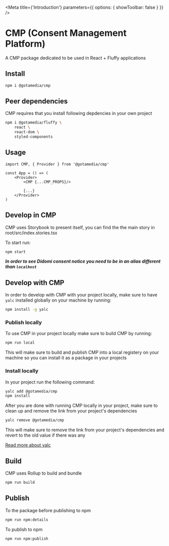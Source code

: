 
<Meta
    title={'Introduction'}
    parameters={{
        options: {
            showToolbar: false
        }
    }}
/>

# CMP (Consent Management Platform)
A CMP package dedicated to be used in React + Fluffy applications

## Install

```sh
npm i @gotamedia/cmp
```

## Peer dependencies
CMP requires that you install following depdencies in your own project
```sh
npm i @gotamedia/fluffy \
    react \
    react-dom \
    styled-components
```

## Usage
```tsx
import CMP, { Provider } from '@gotamedia/cmp'

const App = () => (
    <Provider>
        <CMP {...CMP_PROPS}/>

        {...}
    </Provider>
)
```

## Develop in CMP

CMP uses Storybook to present itself, you can find the the main story in root/src/index.stories.tsx

To start run:
```sh
npm start
```

***In order to see Didomi consent notice you need to be in an alias different than `localhost`***

## Develop with CMP

In order to develop with CMP with your project locally, make sure to have `yalc` installed globally on your machine by running:
```sh
npm install -g yalc
```

### Publish locally

To use CMP in your project locally make sure to build CMP by running:
```sh
npm run local
```

This will make sure to build and publish CMP into a local registery on your machine so you can install it as a package in your projects

### Install locally

In your project run the following command:
```sh
yalc add @gotamedia/cmp
npm install
```

After you are done with running CMP locally in your project, make sure to clean up and remove the link from your project's dependencies
```sh
yalc remove @gotamedia/cmp
```

This will make sure to remove the link from your project's dependencies and revert to the old value if there was any

[Read more about yalc](https://www.npmjs.com/package/yalc)


## Build

CMP uses Rollup to build and bundle
```sh
npm run build
```

## Publish

To the package before publishing to npm
```sh
npm run npm:details
```

To publish to npm
```sh
npm run npm:publish
```
